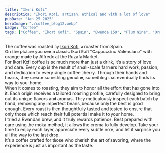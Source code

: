 ```yaml
---
title: "Ikori Kofi"
description: "Ikori Kofi, artisan, ethical and with a lot of love"
pubDate: "Jan 25 2025"
heroImage: "./coffee_blog12.webp"
badge: "Coffee"
tags: ["Coffee", "Ikori Kofi", "Spain", "Bwenda 159", "Plum Wine", "Orange Peel", "Black Tea", "Dark Chocolate", "Marzipan"]
---
```


The coffee was roasted by [Ikori Kofi](https://ikorekofi.com/), a roaster from Spain.
<br />
On the picture you see a classic Ikori Kofi "Cappuccino Valenciano" with orange made by Alfredo at the Ruzafa Market.
<br />
For Ikori Kofi coffee is so much more than just a drink, it’s a story of love and care. Every cup is the result of small-scale farmers hard work, passion, and dedication to every single coffee cherry.
Through their hands and hearts, they create something genuine, something that eventually finds its way to your home.
<br />
When it comes to roasting, they aim to honor all the effort that has gone into it. Each origin receives a tailored roasting profile, carefully designed to bring out its unique flavors and aromas. They meticulously inspect each batch by hand, removing any imperfect beans, because only the best is good enough.
Every roast is then thoughtfully tasted and tested to ensure that only those which reach their full potential make it to your home.
<br />
I tried a Rwandan brew, and it truly rewards patience. Best prepared with care using the moka method, it allows the crema to fully develop. Take your time to enjoy each layer, appreciate every subtle note, and let it surprise you all the way to the last drop.
<br />
It’s a coffee crafted for those who cherish the art of savoring, where the experience is just as important as the taste.